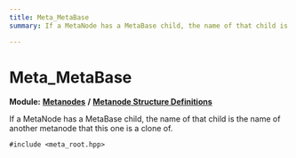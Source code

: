 ```yaml
---
title: Meta_MetaBase
summary: If a MetaNode has a MetaBase child, the name of that child is the name of another metanode that this one is a clone of. 

---
```


# Meta_MetaBase

**Module:** **[Metanodes](../Modules/group__api__metanodes.mdx)** **/** **[Metanode Structure Definitions](../Modules/group__api__metadefs.mdx)**



If a MetaNode has a MetaBase child, the name of that child is the name of another metanode that this one is a clone of. 


`#include <meta_root.hpp>`

